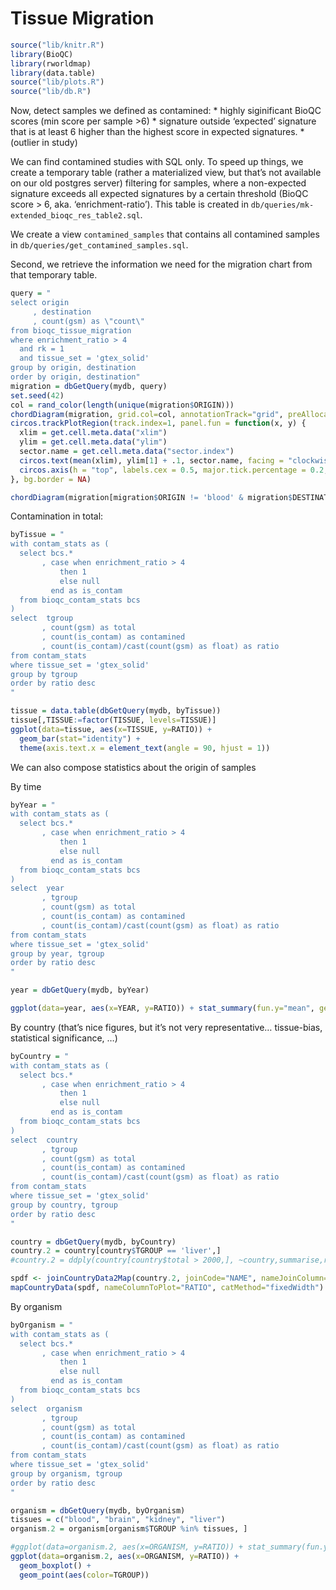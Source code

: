 # Tissue Migration

```r
source("lib/knitr.R")
library(BioQC)
library(rworldmap)
library(data.table)
source("lib/plots.R")
source("lib/db.R")
```


Now, detect samples we defined as contamined:
* highly siginificant BioQC scores (min score per sample >6)
* signature outside 'expected' signature that is at least 6 higher than the highest score in expected signatures. 
* (outlier in study)

We can find contamined studies with SQL only. 
To speed up things, we create a temporary table (rather a materialized view, but that's 
not available on our old postgres server) filtering for samples, where a non-expected
signature exceeds all expected signatures by a certain threshold (BioQC score > 6, aka. 'enrichment-ratio'). This table is created in `db/queries/mk-extended_bioqc_res_table2.sql`. 

We create a view `contamined_samples` that contains all contamined samples in `db/queries/get_contamined_samples.sql`. 

Second, we retrieve the information we need for the migration chart from that temporary table. 
```r
query = "
select origin
     , destination
     , count(gsm) as \"count\"
from bioqc_tissue_migration 
where enrichment_ratio > 4
  and rk = 1
  and tissue_set = 'gtex_solid'
group by origin, destination
order by origin, destination"
migration = dbGetQuery(mydb, query)
set.seed(42)
col = rand_color(length(unique(migration$ORIGIN)))
chordDiagram(migration, grid.col=col, annotationTrack="grid", preAllocateTracks=1)
circos.trackPlotRegion(track.index=1, panel.fun = function(x, y) {
  xlim = get.cell.meta.data("xlim")
  ylim = get.cell.meta.data("ylim")
  sector.name = get.cell.meta.data("sector.index")
  circos.text(mean(xlim), ylim[1] + .1, sector.name, facing = "clockwise", niceFacing = TRUE, adj = c(0, 0.5))
  circos.axis(h = "top", labels.cex = 0.5, major.tick.percentage = 0.2, sector.index = sector.name, track.index = 2)
}, bg.border = NA)
```

```r
chordDiagram(migration[migration$ORIGIN != 'blood' & migration$DESTINATION!='blood',])
```

Contamination in total: 
```r
byTissue = "
with contam_stats as (
  select bcs.*
       , case when enrichment_ratio > 4
           then 1
           else null
         end as is_contam 
  from bioqc_contam_stats bcs
)
select  tgroup
       , count(gsm) as total
       , count(is_contam) as contamined
       , count(is_contam)/cast(count(gsm) as float) as ratio
from contam_stats
where tissue_set = 'gtex_solid'
group by tgroup
order by ratio desc
"

tissue = data.table(dbGetQuery(mydb, byTissue))
tissue[,TISSUE:=factor(TISSUE, levels=TISSUE)]
ggplot(data=tissue, aes(x=TISSUE, y=RATIO)) +
  geom_bar(stat="identity") + 
  theme(axis.text.x = element_text(angle = 90, hjust = 1))
```

We can also compose statistics about the origin of samples

By time
```r
byYear = "
with contam_stats as (
  select bcs.*
       , case when enrichment_ratio > 4
           then 1
           else null
         end as is_contam 
  from bioqc_contam_stats bcs
)
select  year
       , tgroup
       , count(gsm) as total
       , count(is_contam) as contamined
       , count(is_contam)/cast(count(gsm) as float) as ratio
from contam_stats
where tissue_set = 'gtex_solid'
group by year, tgroup
order by ratio desc
"

year = dbGetQuery(mydb, byYear)

ggplot(data=year, aes(x=YEAR, y=RATIO)) + stat_summary(fun.y="mean", geom="bar")
```


By country
(that's nice figures, but it's not very representative... tissue-bias, statistical significance, ...)
```r
byCountry = "
with contam_stats as (
  select bcs.*
       , case when enrichment_ratio > 4
           then 1
           else null
         end as is_contam 
  from bioqc_contam_stats bcs
)
select  country
       , tgroup
       , count(gsm) as total
       , count(is_contam) as contamined
       , count(is_contam)/cast(count(gsm) as float) as ratio
from contam_stats
where tissue_set = 'gtex_solid'
group by country, tgroup
order by ratio desc
"

country = dbGetQuery(mydb, byCountry)
country.2 = country[country$TGROUP == 'liver',]
#country.2 = ddply(country[country$total > 2000,], ~country,summarise,ratio=mean(ratio))

spdf <- joinCountryData2Map(country.2, joinCode="NAME", nameJoinColumn="COUNTRY")
mapCountryData(spdf, nameColumnToPlot="RATIO", catMethod="fixedWidth")

```

By organism
```r
byOrganism = "
with contam_stats as (
  select bcs.*
       , case when enrichment_ratio > 4
           then 1
           else null
         end as is_contam 
  from bioqc_contam_stats bcs
)
select  organism
       , tgroup
       , count(gsm) as total
       , count(is_contam) as contamined
       , count(is_contam)/cast(count(gsm) as float) as ratio
from contam_stats
where tissue_set = 'gtex_solid'
group by organism, tgroup
order by ratio desc
"

organism = dbGetQuery(mydb, byOrganism)
tissues = c("blood", "brain", "kidney", "liver")
organism.2 = organism[organism$TGROUP %in% tissues, ]

#ggplot(data=organism.2, aes(x=ORGANISM, y=RATIO)) + stat_summary(fun.y="mean", geom="bar")
ggplot(data=organism.2, aes(x=ORGANISM, y=RATIO)) + 
  geom_boxplot() +
  geom_point(aes(color=TGROUP))
```

